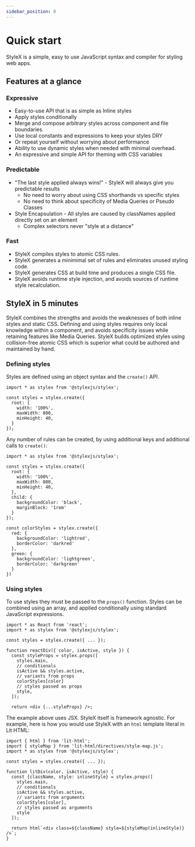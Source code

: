 ```yaml
---
sidebar_position: 0
---
```


# Quick start

StyleX is a simple, easy to use JavaScript syntax and compiler for styling web apps.

## Features at a glance

### Expressive

- Easy-to-use API that is as simple as Inline styles
- Apply styles conditionally
- Merge and compose arbitrary styles across component and file boundaries.
- Use local constants and expressions to keep your styles DRY
- Or repeat yourself without worrying about performance
- Ability to use dynamic styles when needed with minimal overhead.
- An expressive and simple API for theming with CSS variables

### Predictable

- "The last style applied always wins!" - StyleX will always give you
  predictable results
  - No need to worry about using CSS shorthands vs specific styles
  - No need to think about specificity of Media Queries or Pseudo Classes
- Style Encapsulation - All styles are caused by classNames applied directly set
  on an element
  - Complex selectors never "style at a distance"

### Fast

- StyleX compiles styles to atomic CSS rules.
- StyleX generates a minimimal set of rules and eliminates unused styling code.
- StyleX generates CSS at build time and produces a single CSS file.
- StyleX avoids runtime style injection, and avoids sources of runtime style recalculation.


## StyleX in 5 minutes

StyleX combines the strengths and avoids the weaknesses of both inline styles and static CSS. Defining and using styles requires only local knowledge within a component, and avoids specificity issues while retaining features like Media Queries. StyleX builds optimized styles using collision-free atomic CSS which is superior what could be authored and maintained by hand.

### Defining styles

Styles are defined using an object syntax and the `create()` API.

```tsx
import * as stylex from '@stylexjs/stylex';

const styles = stylex.create({
  root: {
    width: '100%',
    maxWidth: 800,
    minHeight: 40,
  }
});
```

Any number of rules can be created, by using additional keys and additional calls to `create()`:

```tsx
import * as stylex from '@stylexjs/stylex';

const styles = stylex.create({
  root: {
    width: '100%',
    maxWidth: 800,
    minHeight: 40,
  },
  child: {
    backgroundColor: 'black',
    marginBlock: '1rem'
  }
});

const colorStyles = stylex.create({
  red: {
    backgroundColor: 'lightred',
    borderColor: 'darkred'
  },
  green: {
    backgroundColor: 'lightgreen',
    borderColor: 'darkgreen'
  }
})
```

### Using styles

To use styles they must be passed to the `props()` function. Styles can be combined using an array, and applied conditionally using standard JavaScript expressions.

```tsx
import * as React from 'react';
import * as stylex from '@stylexjs/stylex';

const styles = stylex.create({ ... });

function reactDiv({ color, isActive, style }) {
  const styleProps = stylex.props([
    styles.main,
    // conditionals
    isActive && styles.active,
    // variants from props
    colorStyles[color]
    // styles passed as props
    style,
  ]);

  return <div {...styleProps} />;
```

The example above uses JSX. StyleX itself is framework agnostic. For example, here is how you would use StyleX with an `html` template literal in Lit HTML:

```tsx
import { html } from 'lit-html';
import { styleMap } from 'lit-html/directives/style-map.js';
import * as stylex from '@stylexjs/stylex';

const styles = stylex.create({ ... });

function litDiv(color, isActive, style) {
  const {className, style: inlineStyle} = stylex.props([
    styles.main,
    // conditionals
    isActive && styles.active,
    // variants from arguments
    colorStyles[color],
    // styles passed as arguments
    style
  ]);

  return html`<div class=${className} style=${styleMap(inlineStyle)} />`;
}
```
